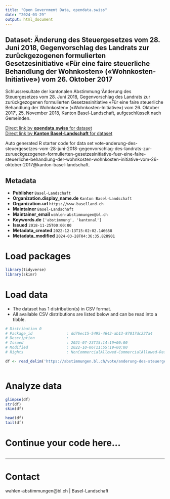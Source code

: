 ```yaml
---
title: "Open Government Data, opendata.swiss"
date: "2024-03-29"
output: html_document
---
```


## Dataset: Änderung des Steuergesetzes vom 28. Juni 2018, Gegenvorschlag des Landrats zur zurückgezogenen formulierten Gesetzesinitiative «Für eine faire steuerliche Behandlung der Wohnkosten» («Wohnkosten-Initiative») vom 26. Oktober 2017

Schlussresultate der kantonalen Abstimmung 'Änderung des Steuergesetzes vom 28. Juni 2018, Gegenvorschlag des Landrats zur zurückgezogenen formulierten Gesetzesinitiative «Für eine faire steuerliche Behandlung der Wohnkosten» («Wohnkosten-Initiative») vom 26. Oktober 2017', 25. November 2018, Kanton Basel-Landschaft, aufgeschlüsselt nach Gemeinden.

[Direct link by **opendata.swiss** for dataset](https://opendata.swiss/de/dataset/anderung-des-steuergesetzes-vom-28-juni-2018-gegenvorschlag-des-landrats-zur-zuruckgezogen-2017)<br>
[Direct link by **Kanton Basel-Landschaft** for dataset](https://abstimmungen.bl.ch/vote/anderung-des-steuergesetzes-vom-28-juni-2018-gegenvorschlag-des-landrats-zur-zurueckgezogenen-formulierten-gesetzesinitiative-fuer-eine-faire-steuerliche-behandlung-der-wohnkosten-wohnkosten-initiative-vom-26-oktober-2017/data)

Auto generated R starter code for data set vote-anderung-des-steuergesetzes-vom-28-juni-2018-gegenvorschlag-des-landrats-zur-zurueckgezogenen-formulierten-gesetzesinitiative-fuer-eine-faire-steuerliche-behandlung-der-wohnkosten-wohnkosten-initiative-vom-26-oktober-2017@kanton-basel-landschaft.

## Metadata

- **Publisher** `Basel-Landschaft`
- **Organization.display_name.de** `Kanton Basel-Landschaft`
- **Organization.url** `https://www.baselland.ch`
- **Maintainer** `Basel-Landschaft`
- **Maintainer_email** `wahlen-abstimmungen@bl.ch`
- **Keywords.de** `['abstimmung', 'kantonal']`
- **Issued** `2018-11-25T00:00:00`
- **Metadata_created** `2022-12-13T15:02:02.146658`
- **Metadata_modified** `2024-03-28T04:36:35.828901`


# Load packages

```r

library(tidyverse)
library(skimr)

```

# Load data

-   The dataset has 1 distribution(s) in CSV format.
-   All available CSV distributions are listed below and can be read into a tibble.

```r

# Distribution 0
# Package_id               : dd76ec15-5495-4643-ab13-87017dc227a4
# Description              : 
# Issued                   : 2021-07-23T15:14:19+00:00
# Modified                 : 2022-10-06T11:55:19+00:00
# Rights                   : NonCommercialAllowed-CommercialAllowed-ReferenceRequired

df <- read_delim('https://abstimmungen.bl.ch/vote/anderung-des-steuergesetzes-vom-28-juni-2018-gegenvorschlag-des-landrats-zur-zurueckgezogenen-formulierten-gesetzesinitiative-fuer-eine-faire-steuerliche-behandlung-der-wohnkosten-wohnkosten-initiative-vom-26-oktober-2017/data-csv')



```

# Analyze data

```r

glimpse(df)
str(df)
skim(df)

head(df)
tail(df)

```

# Continue your code here...

```r

```

------------------------------------------------------------------------

# Contact

wahlen-abstimmungen@bl.ch | Basel-Landschaft
